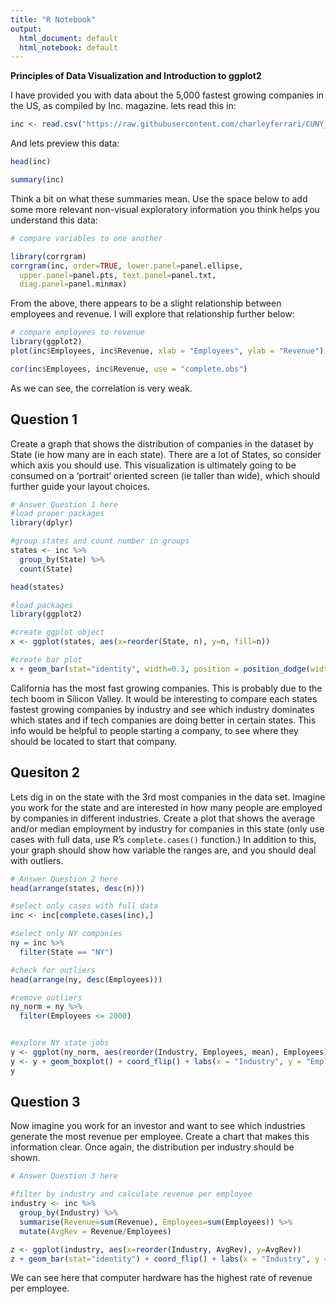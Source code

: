 ```yaml
---
title: "R Notebook"
output:
  html_document: default
  html_notebook: default
---
```


**Principles of Data Visualization and Introduction to ggplot2**

I have provided you with data about the 5,000 fastest growing companies in the US, as compiled by Inc. magazine. lets read this in:

```r

inc <- read.csv("https://raw.githubusercontent.com/charleyferrari/CUNY_DATA_608/master/module1/Data/inc5000_data.csv", header= TRUE)

```

And lets preview this data:

```r

head(inc)

```
```r

summary(inc)

```

Think a bit on what these summaries mean. Use the space below to add some more relevant non-visual exploratory information you think helps you understand this data:

```r

# compare variables to one another

library(corrgram)
corrgram(inc, order=TRUE, lower.panel=panel.ellipse,
  upper.panel=panel.pts, text.panel=panel.txt,
  diag.panel=panel.minmax)

```
From the above, there appears to be a slight relationship between employees and revenue. I will explore that relationship further below:
```r

# compare employees to revenue
library(ggplot2)
plot(inc$Employees, inc$Revenue, xlab = "Employees", ylab = "Revenue")

cor(inc$Employees, inc$Revenue, use = "complete.obs")
```
As we can see, the correlation is very weak.

## Question 1

Create a graph that shows the distribution of companies in the dataset by State (ie how many are in each state). There are a lot of States, so consider which axis you should use. This visualization is ultimately going to be consumed on a 'portrait' oriented screen (ie taller than wide), which should further guide your layout choices.

```r

# Answer Question 1 here
#load proper packages
library(dplyr)

#group states and count number in groups
states <- inc %>% 
  group_by(State) %>% 
  count(State) 

head(states)

```

```r
#load packages
library(ggplot2)

#create ggplot object
x <- ggplot(states, aes(x=reorder(State, n), y=n, fill=n))

#create bar plot
x + geom_bar(stat="identity", width=0.3, position = position_dodge(width=.5)) + coord_flip() + labs(x = "State", y = "Number of Fastest Growing Companies")
```
California has the most fast growing companies. This is probably due to the tech boom in Silicon Valley. It would be interesting to compare each states fastest growing companies by industry and see which industry dominates which states and if tech companies are doing better in certain states. This info would be helpful to people starting a company, to see where they should be located to start that company.


## Quesiton 2

Lets dig in on the state with the 3rd most companies in the data set. Imagine you work for the state and are interested in how many people are employed by companies in different industries. Create a plot that shows the average and/or median employment by industry for companies in this state (only use cases with full data, use R's `complete.cases()` function.) In addition to this, your graph should show how variable the ranges are, and you should deal with outliers.

```r

# Answer Question 2 here
head(arrange(states, desc(n)))

#select only cases with full data
inc <- inc[complete.cases(inc),]

#select only NY companies
ny = inc %>%
  filter(State == "NY")

#check for outliers
head(arrange(ny, desc(Employees)))

#remove outliers
ny_norm = ny %>%
  filter(Employees <= 2000)


#explore NY state jobs
y <- ggplot(ny_norm, aes(reorder(Industry, Employees, mean), Employees))
y <- y + geom_boxplot() + coord_flip() + labs(x = "Industry", y = "Employees")
y
```

## Question 3

Now imagine you work for an investor and want to see which industries generate the most revenue per employee. Create a chart that makes this information clear. Once again, the distribution per industry should be shown.

```r

# Answer Question 3 here

#filter by industry and calculate revenue per employee
industry <- inc %>% 
  group_by(Industry) %>% 
  summarise(Revenue=sum(Revenue), Employees=sum(Employees)) %>%
  mutate(AvgRev = Revenue/Employees)

z <- ggplot(industry, aes(x=reorder(Industry, AvgRev), y=AvgRev))
z + geom_bar(stat="identity") + coord_flip() + labs(x = "Industry", y = "Number of Employees")

```

We can see here that computer hardware has the highest rate of revenue per employee.
